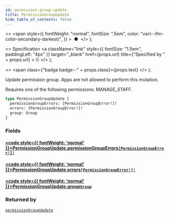 ```yaml
---
id: permission-group-update
title: PermissionGroupUpdate
hide_table_of_contents: false
---
```


  <>
    <span
      style={{
        fontWeight: "normal",
        fontSize: ".5em",
        color: "var(--ifm-color-secondary-darkest)",
      }}
    >
      &nbsp;●&nbsp;
    </span>
  </>
);

  <>
    Specification
    <a
      className="link"
      style={{ fontSize: "1.5em", paddingLeft: "4px" }}
      target="\_blank"
      href={props.url}
      title={"Specified by " + props.url}
    >
      ⎘
    </a>
  </>
);

  <>
    <span class={"badge badge--" + props.class}>{props.text}</span>
  </>
);

Update permission group. Apps are not allowed to perform this mutation.

Requires one of the following permissions: MANAGE_STAFF.

```graphql
type PermissionGroupUpdate {
  permissionGroupErrors: [PermissionGroupError!]!
  errors: [PermissionGroupError!]!
  group: Group
}
```

### Fields

#### [<code style={{ fontWeight: 'normal' }}>PermissionGroupUpdate.<b>permissionGroupErrors</b></code>](#)<Bullet />[`[PermissionGroupError!]!`](../../api-reference/objects/permission-group-error) <Badge class="secondary" text="non-null"/> <Badge class="secondary" text="object"/>

>

#### [<code style={{ fontWeight: 'normal' }}>PermissionGroupUpdate.<b>errors</b></code>](#)<Bullet />[`[PermissionGroupError!]!`](../../api-reference/objects/permission-group-error) <Badge class="secondary" text="non-null"/> <Badge class="secondary" text="object"/>

>

#### [<code style={{ fontWeight: 'normal' }}>PermissionGroupUpdate.<b>group</b></code>](#)<Bullet />[`Group`](../../api-reference/objects/group) <Badge class="secondary" text="object"/>

>

### Returned by

[`permissionGroupUpdate`](../../api-reference/mutations/permission-group-update) <Badge class="secondary" text="mutation"/>
